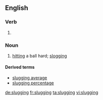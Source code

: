 ==English==

===Verb===
{{head|en}}

# {{present participle of|slug}}

===Noun===
{{en-noun|-}}

# {{context|US|lang=en}} [[hitting]] a ball hard; [[slogging]]

====Derived terms====
* [[slugging average]]
* [[slugging percentage]]

[[de:slugging]]
[[fr:slugging]]
[[ta:slugging]]
[[vi:slugging]]